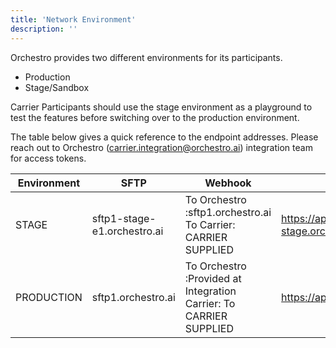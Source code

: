 ```yaml
---
title: 'Network Environment'
description: ''
---
```


Orchestro provides two different environments for its participants. 
 
- Production 
- Stage/Sandbox 
 
Carrier Participants should use the stage environment as a playground to test the features before switching over to the production environment. 
 
The table below gives a quick reference to the endpoint addresses. Please reach out to Orchestro (carrier.integration@orchestro.ai) integration team for access tokens. 
 
| Environment | SFTP | Webhook | API |
|---|---|---|---| 
| STAGE  | sftp1-stage-e1.orchestro.ai | To Orchestro :sftp1.orchestro.ai To Carrier: CARRIER SUPPLIED  | https://api-stage.orchestro.ai/e1/ | 
| PRODUCTION | sftp1.orchestro.ai | To Orchestro :Provided at Integration  Carrier: To CARRIER SUPPLIED | https://api.orchestro.ai |
         
